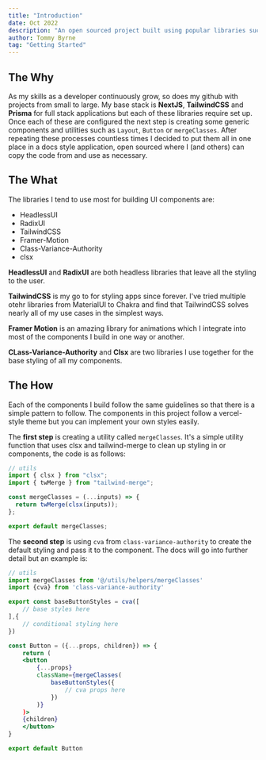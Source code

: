 ```yaml
---
title: "Introduction"
date: Oct 2022
description: "An open sourced project built using popular libraries such as NextJS, RadixUI, HeadlessUI, TailwindCSS and Framer-Motion. Each component or utility can be edited and adjusted to fit your projects needs."
author: Tommy Byrne
tag: "Getting Started"
---
```

## The Why
As my skills as a developer continuously grow, so does my github with projects from small to large. My base stack is __NextJS__, __TailwindCSS__ and __Prisma__ for full stack applications but each of these libraries require set up. Once each of these are configured the next step is creating some generic components and utilities such as `Layout`, `Button` or `mergeClasses`. After repeating these processes countless times I decided to put them all in one place in a docs style application, open sourced where I (and others) can copy the code from and use as necessary. 

## The What

The libraries I tend to use most for building UI components are:
- HeadlessUI
- RadixUI
- TailwindCSS
- Framer-Motion
- Class-Variance-Authority
- clsx

__HeadlessUI__ and __RadixUI__ are both headless libraries that leave all the styling to the user. 

__TailwindCSS__ is my go to for styling apps since forever. I've tried multiple otehr libraries from MaterialUI to Chakra and find that TailwindCSS solves nearly all of my use cases in the simplest ways.

__Framer Motion__ is an amazing library for animations which I integrate into most of the components I build in one way or another.

__CLass-Variance-Authority__ and __Clsx__ are two libraries I use together for the base styling of all my components.

## The How

Each of the components I build follow the same guidelines so that there is a simple pattern to follow. The components in this project follow a vercel-style theme but you can implement your own styles easily.

The __first step__ is creating a utility called `mergeClasses`. It's a simple utility function that uses clsx and tailwind-merge to clean up styling in or components, the code is as follows:

```jsx
// utils
import { clsx } from "clsx";
import { twMerge } from "tailwind-merge";

const mergeClasses = (...inputs) => {
  return twMerge(clsx(inputs));
};

export default mergeClasses;
```
The __second step__ is using `cva` from `class-variance-authority` to create the default styling and pass it to the component. The docs will go into further detail but an example is:

```jsx
// utils
import mergeClasses from '@/utils/helpers/mergeClasses'
import {cva} from 'class-variance-authority'

export const baseButtonStyles = cva([
    // base styles here
],{
    // conditional styling here
})

const Button = ({...props, children}) => {
    return (
    <button 
        {...props}
        className={mergeClasses(
            baseButtonStyles({
                // cva props here
            })
        )}
    )>
    {children}
    </button>
}

export default Button
```

